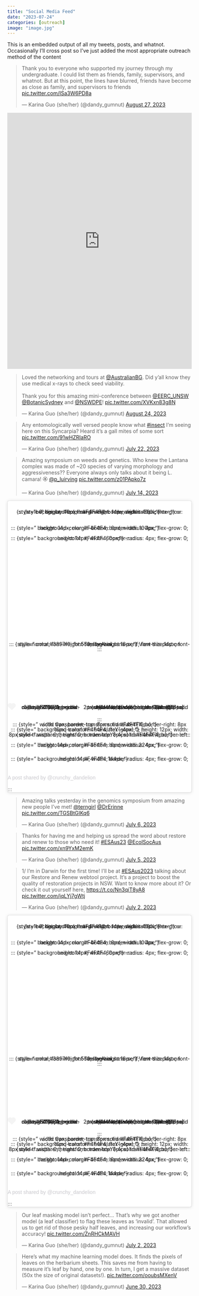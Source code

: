 ```yaml
---
title: "Social Media Feed"
date: "2023-07-24"
categories: [outreach]
image: "image.jpg"
---
```


This is an embedded output of all my tweets, posts, and whatnot. Occasionally I'll cross post so I've just added the most appropriate outreach method of the content

<blockquote class="twitter-tweet">

<p lang="en" dir="ltr">

Thank you to everyone who supported my journey through my undergraduate. I could list them as friends, family, supervisors, and whatnot. But at this point, the lines have blurred, friends have become as close as family, and supervisors to friends <a href="https://t.co/ISa3W6PD8a">pic.twitter.com/ISa3W6PD8a</a>

</p>

--- Karina Guo (she/her) (@dandy_gumnut) <a href="https://twitter.com/dandy_gumnut/status/1695926664272777522?ref_src=twsrc%5Etfw">August 27, 2023</a>

</blockquote>

```{=html}
<script async src="https://platform.twitter.com/widgets.js" charset="utf-8"></script>
```
<iframe src="https://www.linkedin.com/embed/feed/update/urn:li:share:7097448143423774720" height="699" width="504" frameborder="0" allowfullscreen title="Embedded post">

</iframe>

<blockquote class="twitter-tweet">

<p lang="en" dir="ltr">

Loved the networking and tours at <a href="https://twitter.com/AustralianBG?ref_src=twsrc%5Etfw">@AustralianBG</a>. Did y'all know they use medical x-rays to check seed viability.<br><br>Thank you for this amazing mini-conference between <a href="https://twitter.com/EERC_UNSW?ref_src=twsrc%5Etfw">@EERC_UNSW</a> <a href="https://twitter.com/BotanicSydney?ref_src=twsrc%5Etfw">@BotanicSydney</a> and <a href="https://twitter.com/NSWDPE?ref_src=twsrc%5Etfw">@NSWDPE</a>! <a href="https://t.co/XVKxn83g8N">pic.twitter.com/XVKxn83g8N</a>

</p>

--- Karina Guo (she/her) (@dandy_gumnut) <a href="https://twitter.com/dandy_gumnut/status/1694858240461582579?ref_src=twsrc%5Etfw">August 24, 2023</a>

</blockquote>

```{=html}
<script async src="https://platform.twitter.com/widgets.js" charset="utf-8"></script>
```
<blockquote class="twitter-tweet">

<p lang="en" dir="ltr">

Any entomologically well versed people know what <a href="https://twitter.com/hashtag/insect?src=hash&amp;ref_src=twsrc%5Etfw">#insect</a> I'm seeing here on this Syncarpia? Heard it's a gall mites of some sort <a href="https://t.co/91wHZRIaRO">pic.twitter.com/91wHZRIaRO</a>

</p>

--- Karina Guo (she/her) (@dandy_gumnut) <a href="https://twitter.com/dandy_gumnut/status/1682634597316608001?ref_src=twsrc%5Etfw">July 22, 2023</a>

</blockquote>

```{=html}
<script async src="https://platform.twitter.com/widgets.js" charset="utf-8"></script>
```
<blockquote class="twitter-tweet">

<p lang="en" dir="ltr">

Amazing symposium on weeds and genetics. Who knew the Lantana complex was made of \~20 species of varying morphology and aggressiveness?? Everyone always only talks about it being L. camara! 🏵️ <a href="https://twitter.com/p_luirving?ref_src=twsrc%5Etfw">@p_luirving</a> <a href="https://t.co/z01PApko7z">pic.twitter.com/z01PApko7z</a>

</p>

--- Karina Guo (she/her) (@dandy_gumnut) <a href="https://twitter.com/dandy_gumnut/status/1679691326051450880?ref_src=twsrc%5Etfw">July 14, 2023</a>

</blockquote>

```{=html}
<script async src="https://platform.twitter.com/widgets.js" charset="utf-8"></script>
```
<blockquote class="instagram-media" data-instgrm-captioned data-instgrm-permalink="https://www.instagram.com/p/Cudn7GTPx9i/?utm_source=ig_embed&amp;utm_campaign=loading" data-instgrm-version="14" style=" background:#FFF; border:0; border-radius:3px; box-shadow:0 0 1px 0 rgba(0,0,0,0.5),0 1px 10px 0 rgba(0,0,0,0.15); margin: 1px; max-width:540px; min-width:326px; padding:0; width:99.375%; width:-webkit-calc(100% - 2px); width:calc(100% - 2px);">

::: {style="padding:16px;"}
<a href="https://www.instagram.com/p/Cudn7GTPx9i/?utm_source=ig_embed&amp;utm_campaign=loading" style=" background:#FFFFFF; line-height:0; padding:0 0; text-align:center; text-decoration:none; width:100%;" target="_blank">

::: {style=" display: flex; flex-direction: row; align-items: center;"} ::: {style="background-color: #F4F4F4; border-radius: 50%; flex-grow: 0; height: 40px; margin-right: 14px; width: 40px;"}
:::

::: {style="display: flex; flex-direction: column; flex-grow: 1; justify-content: center;"}
::: {style=" background-color: #F4F4F4; border-radius: 4px; flex-grow: 0; height: 14px; margin-bottom: 6px; width: 100px;"}
:::

::: {style=" background-color: #F4F4F4; border-radius: 4px; flex-grow: 0; height: 14px; width: 60px;"} ::: ::: :::

::: {style="padding: 19% 0;"}
:::

::: {style="display:block; height:50px; margin:0 auto 12px; width:50px;"}
<svg width="50px" height="50px" viewBox="0 0 60 60" version="1.1" xmlns="https://www.w3.org/2000/svg" xmlns:xlink="https://www.w3.org/1999/xlink">

<g stroke="none" stroke-width="1" fill="none" fill-rule="evenodd"><g transform="translate(-511.000000, -20.000000)" fill="#000000"><g><path d="M556.869,30.41 C554.814,30.41 553.148,32.076 553.148,34.131 C553.148,36.186 554.814,37.852 556.869,37.852 C558.924,37.852 560.59,36.186 560.59,34.131 C560.59,32.076 558.924,30.41 556.869,30.41 M541,60.657 C535.114,60.657 530.342,55.887 530.342,50 C530.342,44.114 535.114,39.342 541,39.342 C546.887,39.342 551.658,44.114 551.658,50 C551.658,55.887 546.887,60.657 541,60.657 M541,33.886 C532.1,33.886 524.886,41.1 524.886,50 C524.886,58.899 532.1,66.113 541,66.113 C549.9,66.113 557.115,58.899 557.115,50 C557.115,41.1 549.9,33.886 541,33.886 M565.378,62.101 C565.244,65.022 564.756,66.606 564.346,67.663 C563.803,69.06 563.154,70.057 562.106,71.106 C561.058,72.155 560.06,72.803 558.662,73.347 C557.607,73.757 556.021,74.244 553.102,74.378 C549.944,74.521 548.997,74.552 541,74.552 C533.003,74.552 532.056,74.521 528.898,74.378 C525.979,74.244 524.393,73.757 523.338,73.347 C521.94,72.803 520.942,72.155 519.894,71.106 C518.846,70.057 518.197,69.06 517.654,67.663 C517.244,66.606 516.755,65.022 516.623,62.101 C516.479,58.943 516.448,57.996 516.448,50 C516.448,42.003 516.479,41.056 516.623,37.899 C516.755,34.978 517.244,33.391 517.654,32.338 C518.197,30.938 518.846,29.942 519.894,28.894 C520.942,27.846 521.94,27.196 523.338,26.654 C524.393,26.244 525.979,25.756 528.898,25.623 C532.057,25.479 533.004,25.448 541,25.448 C548.997,25.448 549.943,25.479 553.102,25.623 C556.021,25.756 557.607,26.244 558.662,26.654 C560.06,27.196 561.058,27.846 562.106,28.894 C563.154,29.942 563.803,30.938 564.346,32.338 C564.756,33.391 565.244,34.978 565.378,37.899 C565.522,41.056 565.552,42.003 565.552,50 C565.552,57.996 565.522,58.943 565.378,62.101 M570.82,37.631 C570.674,34.438 570.167,32.258 569.425,30.349 C568.659,28.377 567.633,26.702 565.965,25.035 C564.297,23.368 562.623,22.342 560.652,21.575 C558.743,20.834 556.562,20.326 553.369,20.18 C550.169,20.033 549.148,20 541,20 C532.853,20 531.831,20.033 528.631,20.18 C525.438,20.326 523.257,20.834 521.349,21.575 C519.376,22.342 517.703,23.368 516.035,25.035 C514.368,26.702 513.342,28.377 512.574,30.349 C511.834,32.258 511.326,34.438 511.181,37.631 C511.035,40.831 511,41.851 511,50 C511,58.147 511.035,59.17 511.181,62.369 C511.326,65.562 511.834,67.743 512.574,69.651 C513.342,71.625 514.368,73.296 516.035,74.965 C517.703,76.634 519.376,77.658 521.349,78.425 C523.257,79.167 525.438,79.673 528.631,79.82 C531.831,79.965 532.853,80.001 541,80.001 C549.148,80.001 550.169,79.965 553.369,79.82 C556.562,79.673 558.743,79.167 560.652,78.425 C562.623,77.658 564.297,76.634 565.965,74.965 C567.633,73.296 568.659,71.625 569.425,69.651 C570.167,67.743 570.674,65.562 570.82,62.369 C570.966,59.17 571,58.147 571,50 C571,41.851 570.966,40.831 570.82,37.631"></path></g></g></g>

</svg>
:::

::: {style="padding-top: 8px;"}
::: {style=" color:#3897f0; font-family:Arial,sans-serif; font-size:14px; font-style:normal; font-weight:550; line-height:18px;"} View this post on Instagram
:::

:::

::: {style="padding: 12.5% 0;"}
:::

::: {style="display: flex; flex-direction: row; margin-bottom: 14px; align-items: center;"}
<div>

::: {style="background-color: #F4F4F4; border-radius: 50%; height: 12.5px; width: 12.5px; transform: translateX(0px) translateY(7px);"}
:::

::: {style="background-color: #F4F4F4; height: 12.5px; transform: rotate(-45deg) translateX(3px) translateY(1px); width: 12.5px; flex-grow: 0; margin-right: 14px; margin-left: 2px;"}
:::

::: {style="background-color: #F4F4F4; border-radius: 50%; height: 12.5px; width: 12.5px; transform: translateX(9px) translateY(-18px);"}
:::

</div>

::: {style="margin-left: 8px;"}
::: {style=" background-color: #F4F4F4; border-radius: 50%; flex-grow: 0; height: 20px; width: 20px;"}
:::

::: {style=" width: 0; height: 0; border-top: 2px solid transparent; border-left: 6px solid #f4f4f4; border-bottom: 2px solid transparent; transform: translateX(16px) translateY(-4px) rotate(30deg)"}
:::

:::

::: {style="margin-left: auto;"}
::: {style=" width: 0px; border-top: 8px solid #F4F4F4; border-right: 8px solid transparent; transform: translateY(16px);"}
:::

::: {style=" background-color: #F4F4F4; flex-grow: 0; height: 12px; width: 16px; transform: translateY(-4px);"} :::

::: {style=" width: 0; height: 0; border-top: 8px solid #F4F4F4; border-left: 8px solid transparent; transform: translateY(-4px) translateX(8px);"} ::: ::: :::

::: {style="display: flex; flex-direction: column; flex-grow: 1; justify-content: center; margin-bottom: 24px;"}
::: {style=" background-color: #F4F4F4; border-radius: 4px; flex-grow: 0; height: 14px; margin-bottom: 6px; width: 224px;"}
:::

::: {style=" background-color: #F4F4F4; border-radius: 4px; flex-grow: 0; height: 14px; width: 144px;"} ::: :::

</a>

<p style=" color:#c9c8cd; font-family:Arial,sans-serif; font-size:14px; line-height:17px; margin-bottom:0; margin-top:8px; overflow:hidden; padding:8px 0 7px; text-align:center; text-overflow:ellipsis; white-space:nowrap;">

<a href="https://www.instagram.com/p/Cudn7GTPx9i/?utm_source=ig_embed&amp;utm_campaign=loading" style=" color:#c9c8cd; font-family:Arial,sans-serif; font-size:14px; font-style:normal; font-weight:normal; line-height:17px; text-decoration:none;" target="_blank">A post shared by @crunchy_dandelion</a>

</p>

:::

</blockquote>

```{=html}
<script async src="//www.instagram.com/embed.js"></script>
```
<blockquote class="twitter-tweet">

<p lang="en" dir="ltr">

Amazing talks yesterday in the genomics symposium from amazing new people I've met! <a href="https://twitter.com/terngirl?ref_src=twsrc%5Etfw">@terngirl</a> <a href="https://twitter.com/DrErinne?ref_src=twsrc%5Etfw">@DrErinne</a> <a href="https://t.co/TGSBtGIKq6">pic.twitter.com/TGSBtGIKq6</a>

</p>

--- Karina Guo (she/her) (@dandy_gumnut) <a href="https://twitter.com/dandy_gumnut/status/1676759319742939136?ref_src=twsrc%5Etfw">July 6, 2023</a>

</blockquote>

```{=html}
<script async src="https://platform.twitter.com/widgets.js" charset="utf-8"></script>
```
<blockquote class="twitter-tweet">

<p lang="en" dir="ltr">

Thanks for having me and helping us spread the word about restore and renew to those who need it! <a href="https://twitter.com/hashtag/ESAus23?src=hash&amp;ref_src=twsrc%5Etfw">#ESAus23</a> <a href="https://twitter.com/EcolSocAus?ref_src=twsrc%5Etfw">@EcolSocAus</a> <a href="https://t.co/xn9YxM2emK">pic.twitter.com/xn9YxM2emK</a>

</p>

--- Karina Guo (she/her) (@dandy_gumnut) <a href="https://twitter.com/dandy_gumnut/status/1676461220797513731?ref_src=twsrc%5Etfw">July 5, 2023</a>

</blockquote>

```{=html}
<script async src="https://platform.twitter.com/widgets.js" charset="utf-8"></script>
```
<blockquote class="twitter-tweet">

<p lang="en" dir="ltr">

1/ I'm in Darwin for the first time! I'll be at <a href="https://twitter.com/hashtag/ESAus2023?src=hash&amp;ref_src=twsrc%5Etfw">#ESAus2023</a> talking about our Restore and Renew webtool project. It's a project to boost the quality of restoration projects in NSW. Want to know more about it? Or check it out yourself here, <a href="https://t.co/Nn3qiT8yA8">https://t.co/Nn3qiT8yA8</a> <a href="https://t.co/jqLYj7gWtj">pic.twitter.com/jqLYj7gWtj</a>

</p>

--- Karina Guo (she/her) (@dandy_gumnut) <a href="https://twitter.com/dandy_gumnut/status/1675626560488079361?ref_src=twsrc%5Etfw">July 2, 2023</a>

</blockquote>

```{=html}
<script async src="https://platform.twitter.com/widgets.js" charset="utf-8"></script>
```
<blockquote class="instagram-media" data-instgrm-captioned data-instgrm-permalink="https://www.instagram.com/p/CtyVFB2vAsn/?utm_source=ig_embed&amp;utm_campaign=loading" data-instgrm-version="14" style=" background:#FFF; border:0; border-radius:3px; box-shadow:0 0 1px 0 rgba(0,0,0,0.5),0 1px 10px 0 rgba(0,0,0,0.15); margin: 1px; max-width:540px; min-width:326px; padding:0; width:99.375%; width:-webkit-calc(100% - 2px); width:calc(100% - 2px);">

::: {style="padding:16px;"}
<a href="https://www.instagram.com/p/CtyVFB2vAsn/?utm_source=ig_embed&amp;utm_campaign=loading" style=" background:#FFFFFF; line-height:0; padding:0 0; text-align:center; text-decoration:none; width:100%;" target="_blank">

::: {style=" display: flex; flex-direction: row; align-items: center;"} ::: {style="background-color: #F4F4F4; border-radius: 50%; flex-grow: 0; height: 40px; margin-right: 14px; width: 40px;"}
:::

::: {style="display: flex; flex-direction: column; flex-grow: 1; justify-content: center;"}
::: {style=" background-color: #F4F4F4; border-radius: 4px; flex-grow: 0; height: 14px; margin-bottom: 6px; width: 100px;"}
:::

::: {style=" background-color: #F4F4F4; border-radius: 4px; flex-grow: 0; height: 14px; width: 60px;"} ::: ::: :::

::: {style="padding: 19% 0;"}
:::

::: {style="display:block; height:50px; margin:0 auto 12px; width:50px;"}
<svg width="50px" height="50px" viewBox="0 0 60 60" version="1.1" xmlns="https://www.w3.org/2000/svg" xmlns:xlink="https://www.w3.org/1999/xlink">

<g stroke="none" stroke-width="1" fill="none" fill-rule="evenodd"><g transform="translate(-511.000000, -20.000000)" fill="#000000"><g><path d="M556.869,30.41 C554.814,30.41 553.148,32.076 553.148,34.131 C553.148,36.186 554.814,37.852 556.869,37.852 C558.924,37.852 560.59,36.186 560.59,34.131 C560.59,32.076 558.924,30.41 556.869,30.41 M541,60.657 C535.114,60.657 530.342,55.887 530.342,50 C530.342,44.114 535.114,39.342 541,39.342 C546.887,39.342 551.658,44.114 551.658,50 C551.658,55.887 546.887,60.657 541,60.657 M541,33.886 C532.1,33.886 524.886,41.1 524.886,50 C524.886,58.899 532.1,66.113 541,66.113 C549.9,66.113 557.115,58.899 557.115,50 C557.115,41.1 549.9,33.886 541,33.886 M565.378,62.101 C565.244,65.022 564.756,66.606 564.346,67.663 C563.803,69.06 563.154,70.057 562.106,71.106 C561.058,72.155 560.06,72.803 558.662,73.347 C557.607,73.757 556.021,74.244 553.102,74.378 C549.944,74.521 548.997,74.552 541,74.552 C533.003,74.552 532.056,74.521 528.898,74.378 C525.979,74.244 524.393,73.757 523.338,73.347 C521.94,72.803 520.942,72.155 519.894,71.106 C518.846,70.057 518.197,69.06 517.654,67.663 C517.244,66.606 516.755,65.022 516.623,62.101 C516.479,58.943 516.448,57.996 516.448,50 C516.448,42.003 516.479,41.056 516.623,37.899 C516.755,34.978 517.244,33.391 517.654,32.338 C518.197,30.938 518.846,29.942 519.894,28.894 C520.942,27.846 521.94,27.196 523.338,26.654 C524.393,26.244 525.979,25.756 528.898,25.623 C532.057,25.479 533.004,25.448 541,25.448 C548.997,25.448 549.943,25.479 553.102,25.623 C556.021,25.756 557.607,26.244 558.662,26.654 C560.06,27.196 561.058,27.846 562.106,28.894 C563.154,29.942 563.803,30.938 564.346,32.338 C564.756,33.391 565.244,34.978 565.378,37.899 C565.522,41.056 565.552,42.003 565.552,50 C565.552,57.996 565.522,58.943 565.378,62.101 M570.82,37.631 C570.674,34.438 570.167,32.258 569.425,30.349 C568.659,28.377 567.633,26.702 565.965,25.035 C564.297,23.368 562.623,22.342 560.652,21.575 C558.743,20.834 556.562,20.326 553.369,20.18 C550.169,20.033 549.148,20 541,20 C532.853,20 531.831,20.033 528.631,20.18 C525.438,20.326 523.257,20.834 521.349,21.575 C519.376,22.342 517.703,23.368 516.035,25.035 C514.368,26.702 513.342,28.377 512.574,30.349 C511.834,32.258 511.326,34.438 511.181,37.631 C511.035,40.831 511,41.851 511,50 C511,58.147 511.035,59.17 511.181,62.369 C511.326,65.562 511.834,67.743 512.574,69.651 C513.342,71.625 514.368,73.296 516.035,74.965 C517.703,76.634 519.376,77.658 521.349,78.425 C523.257,79.167 525.438,79.673 528.631,79.82 C531.831,79.965 532.853,80.001 541,80.001 C549.148,80.001 550.169,79.965 553.369,79.82 C556.562,79.673 558.743,79.167 560.652,78.425 C562.623,77.658 564.297,76.634 565.965,74.965 C567.633,73.296 568.659,71.625 569.425,69.651 C570.167,67.743 570.674,65.562 570.82,62.369 C570.966,59.17 571,58.147 571,50 C571,41.851 570.966,40.831 570.82,37.631"></path></g></g></g>

</svg>
:::

::: {style="padding-top: 8px;"}
::: {style=" color:#3897f0; font-family:Arial,sans-serif; font-size:14px; font-style:normal; font-weight:550; line-height:18px;"} View this post on Instagram
:::

:::

::: {style="padding: 12.5% 0;"}
:::

::: {style="display: flex; flex-direction: row; margin-bottom: 14px; align-items: center;"}
<div>

::: {style="background-color: #F4F4F4; border-radius: 50%; height: 12.5px; width: 12.5px; transform: translateX(0px) translateY(7px);"}
:::

::: {style="background-color: #F4F4F4; height: 12.5px; transform: rotate(-45deg) translateX(3px) translateY(1px); width: 12.5px; flex-grow: 0; margin-right: 14px; margin-left: 2px;"}
:::

::: {style="background-color: #F4F4F4; border-radius: 50%; height: 12.5px; width: 12.5px; transform: translateX(9px) translateY(-18px);"}
:::

</div>

::: {style="margin-left: 8px;"}
::: {style=" background-color: #F4F4F4; border-radius: 50%; flex-grow: 0; height: 20px; width: 20px;"}
:::

::: {style=" width: 0; height: 0; border-top: 2px solid transparent; border-left: 6px solid #f4f4f4; border-bottom: 2px solid transparent; transform: translateX(16px) translateY(-4px) rotate(30deg)"}
:::

:::

::: {style="margin-left: auto;"}
::: {style=" width: 0px; border-top: 8px solid #F4F4F4; border-right: 8px solid transparent; transform: translateY(16px);"}
:::

::: {style=" background-color: #F4F4F4; flex-grow: 0; height: 12px; width: 16px; transform: translateY(-4px);"} :::

::: {style=" width: 0; height: 0; border-top: 8px solid #F4F4F4; border-left: 8px solid transparent; transform: translateY(-4px) translateX(8px);"} ::: ::: :::

::: {style="display: flex; flex-direction: column; flex-grow: 1; justify-content: center; margin-bottom: 24px;"}
::: {style=" background-color: #F4F4F4; border-radius: 4px; flex-grow: 0; height: 14px; margin-bottom: 6px; width: 224px;"}
:::

::: {style=" background-color: #F4F4F4; border-radius: 4px; flex-grow: 0; height: 14px; width: 144px;"} ::: :::

</a>

<p style=" color:#c9c8cd; font-family:Arial,sans-serif; font-size:14px; line-height:17px; margin-bottom:0; margin-top:8px; overflow:hidden; padding:8px 0 7px; text-align:center; text-overflow:ellipsis; white-space:nowrap;">

<a href="https://www.instagram.com/p/CtyVFB2vAsn/?utm_source=ig_embed&amp;utm_campaign=loading" style=" color:#c9c8cd; font-family:Arial,sans-serif; font-size:14px; font-style:normal; font-weight:normal; line-height:17px; text-decoration:none;" target="_blank">A post shared by @crunchy_dandelion</a>

</p>

:::

</blockquote>

```{=html}
<script async src="//www.instagram.com/embed.js"></script>
```
<blockquote class="twitter-tweet">

<p lang="en" dir="ltr">

Our leaf masking model isn't perfect... That's why we got another model (a leaf classifier) to flag these leaves as 'invalid'. That allowed us to get rid of those pesky half leaves, and increasing our workflow's accuracy! <a href="https://t.co/ZnRHCkMAVH">pic.twitter.com/ZnRHCkMAVH</a>

</p>

--- Karina Guo (she/her) (@dandy_gumnut) <a href="https://twitter.com/dandy_gumnut/status/1675313093033992192?ref_src=twsrc%5Etfw">July 2, 2023</a>

</blockquote>

```{=html}
<script async src="https://platform.twitter.com/widgets.js" charset="utf-8"></script>
```
<blockquote class="twitter-tweet">

<p lang="en" dir="ltr">

Here's what my machine learning model does. It finds the pixels of leaves on the herbarium sheets. This saves me from having to measure it's leaf by hand, one by one. In turn, I get a massive dataset (50x the size of original datasets!). <a href="https://t.co/ooubsMXenV">pic.twitter.com/ooubsMXenV</a>

</p>

--- Karina Guo (she/her) (@dandy_gumnut) <a href="https://twitter.com/dandy_gumnut/status/1674583277221588992?ref_src=twsrc%5Etfw">June 30, 2023</a>

</blockquote>

```{=html}
<script async src="https://platform.twitter.com/widgets.js" charset="utf-8"></script>
```
